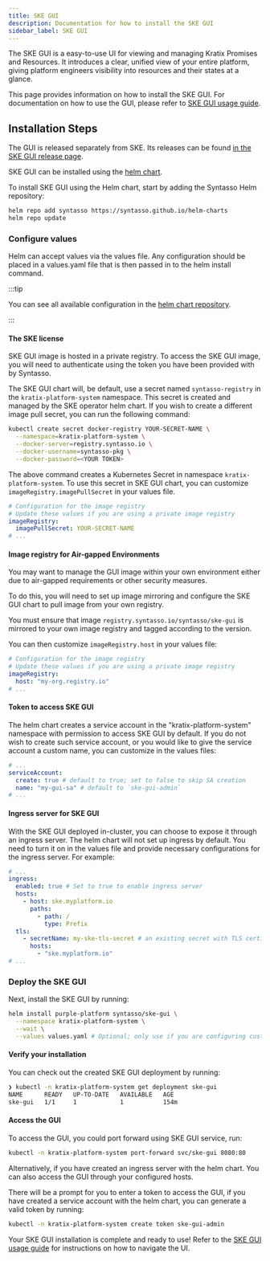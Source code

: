 ```yaml
---
title: SKE GUI
description: Documentation for how to install the SKE GUI
sidebar_label: SKE GUI
---
```


The SKE GUI is a easy-to-use UI for viewing and managing Kratix Promises and Resources.
It introduces a clear, unified view of your entire platform, giving platform engineers visibility into resources and their states at a glance.

This page provides information on how to install the SKE GUI. For documentation on how to use the GUI, please refer to [SKE GUI usage guide](../../guides/ske-gui).

## Installation Steps

The GUI is released separately from SKE. Its releases can be found [in the SKE GUI release page](../../releases/ske-gui).

SKE GUI can be installed using the [helm chart](https://github.com/syntasso/helm-charts/tree/main/ske-gui).

To install SKE GUI using the Helm chart, start by adding the Syntasso Helm repository:

```bash
helm repo add syntasso https://syntasso.github.io/helm-charts
helm repo update
```

### Configure values

Helm can accept values via the values file. Any configuration should be placed in a values.yaml file that is then passed in to the helm install command.

:::tip

You can see all available configuration in the
[helm chart repository](https://github.com/syntasso/helm-charts/blob/main/ske-gui/values.yaml).

:::

#### The SKE license

SKE GUI image is hosted in a private registry.
To access the SKE GUI image, you will need to authenticate using the token you have been provided with by Syntasso.

The SKE GUI chart will, be default, use a secret named `syntasso-registry` in the `kratix-platform-system` namespace. This secret is created and managed by the SKE operator helm chart.
If you wish to create a different image pull secret, you can run the following command:

```bash
kubectl create secret docker-registry YOUR-SECRET-NAME \
  --namespace=kratix-platform-system \
  --docker-server=registry.syntasso.io \
  --docker-username=syntasso-pkg \
  --docker-password=<YOUR TOKEN>
```

The above command creates a Kubernetes Secret in namespace `kratix-platform-system`.
To use this secret in SKE GUI chart, you can customize `imageRegistry.imagePullSecret` in your values file.

```yaml
# Configuration for the image registry
# Update these values if you are using a private image registry
imageRegistry:
  imagePullSecret: YOUR-SECRET-NAME
# ...
```

#### Image registry for Air-gapped Environments

You may want to manage the GUI image within your own environment either due to air-gapped requirements or other security measures.

To do this, you will need to set up image mirroring and configure the SKE GUI chart to pull image
from your own registry.

You must ensure that image `registry.syntasso.io/syntasso/ske-gui` is mirrored to your own image registry and tagged according to the version.

You can then customize `imageRegistry.host` in your values file:

```yaml
# Configuration for the image registry
# Update these values if you are using a private image registry
imageRegistry:
  host: "my-org.registry.io"
# ...
```

#### Token to access SKE GUI

The helm chart creates a service account in the "kratix-platform-system" namespace with permission to access SKE GUI by default.
If you do not wish to create such service account, or you would like to give the service account a custom name,
you can customize in the values files:

```yaml
# ...
serviceAccount:
  create: true # default to true; set to false to skip SA creation
  name: "my-gui-sa" # default to `ske-gui-admin`
# ...
```

#### Ingress server for SKE GUI

With the SKE GUI deployed in-cluster, you can choose to expose it through an ingress server.
The helm chart will not set up ingress by default. You need to turn it on in the values file and provide necessary configurations
for the ingress server. For example:
```yaml
# ...
ingress:
  enabled: true # Set to true to enable ingress server
  hosts:
    - host: ske.myplatform.io
      paths:
        - path: /
          type: Prefix
  tls:
    - secretName: my-ske-tls-secret # an existing secret with TLS certificates
      hosts:
        - "ske.myplatform.io"
# ...
```

### Deploy the SKE GUI

Next, install the SKE GUI by running:

```bash
helm install purple-platform syntasso/ske-gui \
  --namespace kratix-platform-system \
  --wait \
  --values values.yaml # Optional; only use if you are configuring custom values.
```

#### Verify your installation

You can check out the created SKE GUI deployment by running:

```bash
❯ kubectl -n kratix-platform-system get deployment ske-gui
NAME      READY   UP-TO-DATE   AVAILABLE   AGE
ske-gui   1/1     1            1           154m
```

#### Access the GUI

To access the GUI, you could port forward using SKE GUI service, run:

```bash
kubectl -n kratix-platform-system port-forward svc/ske-gui 8080:80
```

Alternatively, if you have created an ingress server with the helm chart. You can also access the GUI through your configured hosts.

There will be a prompt for you to enter a token to access the GUI, if you have created a service account with the helm chart,
you can generate a valid token by running:
```bash
kubectl -n kratix-platform-system create token ske-gui-admin
```

Your SKE GUI installation is complete and ready to use!
Refer to the [SKE GUI usage guide](../../guides/ske-gui) for instructions on how to navigate the UI.